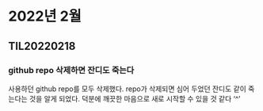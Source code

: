 # 2022년 2월

## TIL20220218

### github repo 삭제하면 잔디도 죽는다

사용하던 github repo를 모두 삭제했다.
repo가 삭제되면 심어 두었던 잔디도 같이 죽는다는 것을 알게 되었다.
덕분에 깨끗한 마음으로 새로 시작할 수 있을 것 같다 '^'

### 

